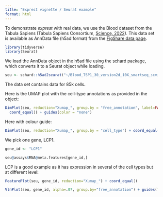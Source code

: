 ```yaml
---
title: "Exprest vignette / Seurat example"
format: html
---
```


To demonstrate *exprest* with real data, we use the Blood dataset from the Tabula Sapiens (Tabula Sapiens Consortium, [Science, 2022](https://doi.org/10.1126/science.abl4896)). This data set is available as AnnData file (h5ad format) from the [FigShare data page](https://figshare.com/articles/dataset/Tabula_Sapiens_v2/27921984).

```r
library(tidyverse)
library(Seurat)
```

We load the AnnData object in the h5ad file using the [schard](https://github.com/cellgeni/schard) package, which converts it to a Seurat object while loading.

```r
seu <- schard::h5ad2seurat("~/Blood_TSP1_30_version2d_10X_smartseq_scvi_Nov122024.h5ad")
```

The data set contains data for 85k cells.

Here is the UMAP plot with the cell-type annotations as provided in the object:

```r
DimPlot(seu, reduction="Xumap_", group.by = "free_annotation", label=FALSE) + 
  coord_equal() + guides(color = "none")
```

Here with colour guide:

```r
DimPlot(seu, reduction="Xumap_", group.by = "cell_type") + coord_equal() 
```

We pick one gene, LCP1.

```r
gene_id <- "LCP1"

seu@assays$RNA@meta.features[gene_id,]
```

LCP is a good example as it has expression in several of the cell types but at different level:

```r
FeaturePlot(seu, gene_id, reduction="Xumap_") + coord_equal()
```

```r
VlnPlot(seu, gene_id, alpha=.07, group.by="free_annotation") + guides(fill = "none")
```

